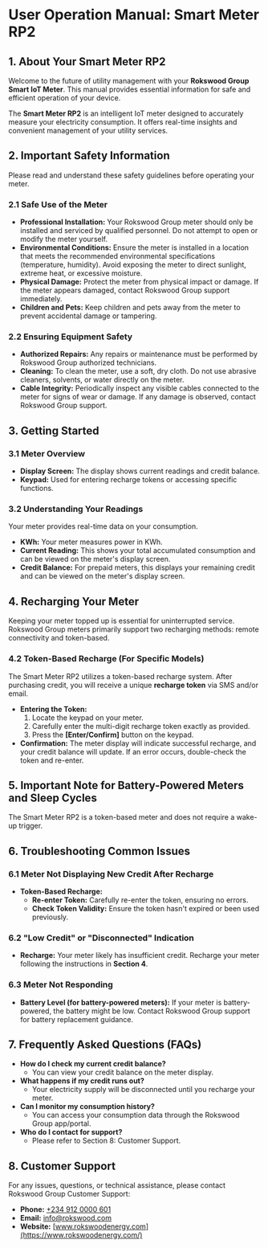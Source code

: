 # User Operation Manual: Smart Meter RP2

## 1. About Your Smart Meter RP2

Welcome to the future of utility management with your **Rokswood Group Smart IoT Meter**. This manual provides essential information for safe and efficient operation of your device.

The **Smart Meter RP2** is an intelligent IoT meter designed to accurately measure your electricity consumption. It offers real-time insights and convenient management of your utility services.

## 2. Important Safety Information

Please read and understand these safety guidelines before operating your meter.

### 2.1 Safe Use of the Meter

- **Professional Installation:** Your Rokswood Group meter should only be installed and serviced by qualified personnel. Do not attempt to open or modify the meter yourself.
- **Environmental Conditions:** Ensure the meter is installed in a location that meets the recommended environmental specifications (temperature, humidity). Avoid exposing the meter to direct sunlight, extreme heat, or excessive moisture.
- **Physical Damage:** Protect the meter from physical impact or damage. If the meter appears damaged, contact Rokswood Group support immediately.
- **Children and Pets:** Keep children and pets away from the meter to prevent accidental damage or tampering.

### 2.2 Ensuring Equipment Safety

- **Authorized Repairs:** Any repairs or maintenance must be performed by Rokswood Group authorized technicians.
- **Cleaning:** To clean the meter, use a soft, dry cloth. Do not use abrasive cleaners, solvents, or water directly on the meter.
- **Cable Integrity:** Periodically inspect any visible cables connected to the meter for signs of wear or damage. If any damage is observed, contact Rokswood Group support.

## 3. Getting Started

### 3.1 Meter Overview

- **Display Screen:** The display shows current readings and credit balance.
- **Keypad:** Used for entering recharge tokens or accessing specific functions.

### 3.2 Understanding Your Readings

Your meter provides real-time data on your consumption.

- **KWh:** Your meter measures power in KWh.
- **Current Reading:** This shows your total accumulated consumption and can be viewed on the meter's display screen.
- **Credit Balance:** For prepaid meters, this displays your remaining credit and can be viewed on the meter's display screen.

## 4. Recharging Your Meter

Keeping your meter topped up is essential for uninterrupted service. Rokswood Group meters primarily support two recharging methods: remote connectivity and token-based.

### 4.2 Token-Based Recharge (For Specific Models)

The Smart Meter RP2 utilizes a token-based recharge system. After purchasing credit, you will receive a unique **recharge token** via SMS and/or email.

- **Entering the Token:**
  1.  Locate the keypad on your meter.
  2.  Carefully enter the multi-digit recharge token exactly as provided.
  3.  Press the **[Enter/Confirm]** button on the keypad.
- **Confirmation:** The meter display will indicate successful recharge, and your credit balance will update. If an error occurs, double-check the token and re-enter.

## 5. Important Note for Battery-Powered Meters and Sleep Cycles

The Smart Meter RP2 is a token-based meter and does not require a wake-up trigger.

## 6. Troubleshooting Common Issues

### 6.1 Meter Not Displaying New Credit After Recharge

- **Token-Based Recharge:**
  - **Re-enter Token:** Carefully re-enter the token, ensuring no errors.
  - **Check Token Validity:** Ensure the token hasn't expired or been used previously.

### 6.2 "Low Credit" or "Disconnected" Indication

- **Recharge:** Your meter likely has insufficient credit. Recharge your meter following the instructions in **Section 4**.

### 6.3 Meter Not Responding

- **Battery Level (for battery-powered meters):** If your meter is battery-powered, the battery might be low. Contact Rokswood Group support for battery replacement guidance.

## 7. Frequently Asked Questions (FAQs)

- **How do I check my current credit balance?**
  - You can view your credit balance on the meter display.
- **What happens if my credit runs out?**
  - Your electricity supply will be disconnected until you recharge your meter.
- **Can I monitor my consumption history?**
  - You can access your consumption data through the Rokswood Group app/portal.
- **Who do I contact for support?**
  - Please refer to Section 8: Customer Support.

## 8. Customer Support

For any issues, questions, or technical assistance, please contact Rokswood Group Customer Support:

- **Phone:** [+234 912 0000 601](tel:+2349120000601)
- **Email:** [info@rokswood.com](mailto:info@rokswood.com)
- **Website:** [www.rokswoodenergy.com](https://www.rokswoodenergy.com/)
